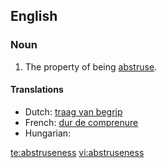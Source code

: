 ==English==

===Noun===
{{en-noun|-}}

# The property of being [[abstruse]].

====Translations====
{{trans-top|the property of being abstruse}}
* Dutch: [[traag van begrip]]
* French: [[dur de comprenure]]
* Hungarian: {{t|hu|homályosság}}
{{trans-mid}}
{{trans-bottom}}

[[te:abstruseness]]
[[vi:abstruseness]]